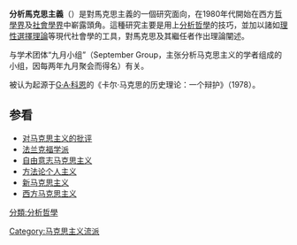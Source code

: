 {{expand|time=2016-02-06T12:21:11+00:00}}
{{unreferenced|time=2016-02-06T12:21:11+00:00}}
{{马克思主义|变种}}
'''分析馬克思主義'''（{{lang-en|Analytical Marxism}}）是對馬克思主義的一個研究面向，在1980年代開始在西方[[哲學|哲學界]]及[[社會學|社會學界]]中嶄露頭角。這種研究主要是用上[[分析哲學|分析哲學]]的技巧，並加以諸如[[理性選擇理論|理性選擇理論]]等現代社會學的工具，對馬克思及其繼任者作出理論闡述。

与学术团体“九月小组”（September Group，主张分析马克思主义的学者组成的小组，因每两年九月聚会而得名）有关。

被认为起源于[[杰拉德·柯亨|G·A·科恩]]的《卡尔·马克思的历史理论：一个辩护》（1978）。

== 参看 ==
* [[对马克思主义的批评|对马克思主义的批评]]
* [[法兰克福学派|法兰克福学派]]
* [[自由意志马克思主义|自由意志马克思主义]]
* [[方法论个人主义|方法论个人主义]]
* [[新马克思主义|新马克思主义]]
* [[西方马克思主义|西方马克思主义]]

[[分類:分析哲學|分類:分析哲學]]
[[Category:马克思主义流派|Category:马克思主义流派]]